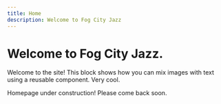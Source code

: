 ```yaml
---
title: Home
description: Welcome to Fog City Jazz
---
```


# Welcome to **Fog City Jazz**.

<ImageTextBlock src="/media/jeffrey.webp" alt="Cool Breeze himself">
  Welcome to the site! This block shows how you can mix images with text using a
  reusable component. Very cool.
</ImageTextBlock>

Homepage under construction! Please come back soon.
